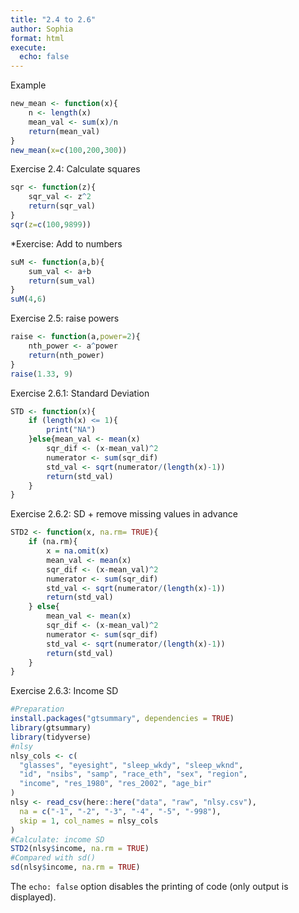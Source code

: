 ```yaml
---
title: "2.4 to 2.6"
author: Sophia
format: html
execute: 
  echo: false
---
```

Example

```r
new_mean <- function(x){
	n <- length(x)
	mean_val <- sum(x)/n
	return(mean_val)
}
new_mean(x=c(100,200,300))
```

Exercise 2.4: Calculate squares

```r
sqr <- function(z){
	sqr_val <- z^2
	return(sqr_val)
}
sqr(z=c(100,9899))
```

*Exercise: Add to numbers

```r
suM <- function(a,b){
	sum_val <- a+b
	return(sum_val)
}
suM(4,6)
```

Exercise 2.5: raise powers

```r
raise <- function(a,power=2){
	nth_power <- a^power
	return(nth_power)
}
raise(1.33, 9)
```

Exercise 2.6.1: Standard Deviation

```r
STD <- function(x){
	if (length(x) <= 1){
		print("NA")
	}else{mean_val <- mean(x)
		sqr_dif <- (x-mean_val)^2
		numerator <- sum(sqr_dif)
		std_val <- sqrt(numerator/(length(x)-1))
		return(std_val)
	}
}
```

Exercise 2.6.2: SD + remove missing values in advance

```r
STD2 <- function(x, na.rm= TRUE){
	if (na.rm){
		x = na.omit(x)
		mean_val <- mean(x)
		sqr_dif <- (x-mean_val)^2
		numerator <- sum(sqr_dif)
		std_val <- sqrt(numerator/(length(x)-1))
		return(std_val)
	} else{
		mean_val <- mean(x)
		sqr_dif <- (x-mean_val)^2
		numerator <- sum(sqr_dif)
		std_val <- sqrt(numerator/(length(x)-1))
		return(std_val)
	}
}
```

Exercise 2.6.3: Income SD

```r
#Preparation
install.packages("gtsummary", dependencies = TRUE)
library(gtsummary)
library(tidyverse)
#nlsy
nlsy_cols <- c(
  "glasses", "eyesight", "sleep_wkdy", "sleep_wknd",
  "id", "nsibs", "samp", "race_eth", "sex", "region",
  "income", "res_1980", "res_2002", "age_bir"
)
nlsy <- read_csv(here::here("data", "raw", "nlsy.csv"),
  na = c("-1", "-2", "-3", "-4", "-5", "-998"),
  skip = 1, col_names = nlsy_cols
) 
#Calculate: income SD
STD2(nlsy$income, na.rm = TRUE)
#Compared with sd()
sd(nlsy$income, na.rm = TRUE)
```

The `echo: false` option disables the printing of code (only output is displayed).
